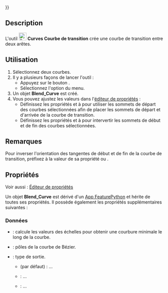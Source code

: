 <languages/>
{{UnfinishedDocu{{#translation:}}}}

{{Docnav/fr
|[[Curves_Interpolate/fr|Interpoler]]
|[[Curves_ParametricComb/fr|Peigne paramétrique]]
|[[Curves_Workbench/fr|Atelier Curves]]
|IconL=Curves_Interpolate.svg
|IconR=Curves_ParametricComb.svg
|IconC=Curves_workbench_icon.svg
}}

{{GuiCommand/fr
|Name=Curves ParametricBlendCurve
|Name/fr=Curves Courbe de transition
|MenuLocation=Curves → Blend curve
|Workbenches=[[Curves_Workbench/fr|Curves]]
}}

==Description==

L'outil [[Image:Curves_ParametricBlendCurve.svg|24px]] '''Curves Courbe de transition''' crée une courbe de transition entre deux arêtes.

<span id="Usage"></span>
==Utilisation==

# Sélectionnez deux courbes.
# Il y a plusieurs façons de lancer l'outil :
#* Appuyez sur le bouton {{Button|[[Image:Curves_ParametricBlendCurve.svg|16px]] [[Curves_ParametricBlendCurve/fr|Blend curve]]}}.
#* Sélectionnez l'option {{MenuCommand|Curves → [[Image:Curves_ParametricBlendCurve.svg|16px]] Blend curve}} du menu.
# Un objet '''Blend_Curve''' est créé.
# Vous pouvez ajustez  les valeurs dans l'[[Property_editor/fr|éditeur de propriétés]] :
#* Définissez les propriétés {{PropertyData|Parameter1}} et {{PropertyData|Parameter2}} à {{Value|0.0 mm}} pour utiliser les sommets de départ des courbes sélectionnées afin de placer les sommets de départ et d'arrivée de la courbe de transition.
#* Définissez les propriétés {{PropertyData|Reverse1}} et {{PropertyData|Reverse2}} à {{True}} pour intervertir les sommets de début et de fin des courbes sélectionnées.

<span id="Notes"></span>
==Remarques==

Pour inverser l'orientation des tangentes de début et de fin de la courbe de transition, préfixez {{Value|-}} à la valeur de sa propriété {{PropertyData|Scale1}} ou {{PropertyData|Scale2}}.

<span id="Properties"></span>
==Propriétés==

Voir aussi : [[Property_editor/fr|Éditeur de propriétés]]

Un objet '''Blend_Curve''' est dérivé d'un [[App_FeaturePython/fr|App FeaturePython]] et hérite de toutes ses propriétés. Il possède également les propriétés supplémentaires suivantes :

<span id="Data"></span>
===Données===

{{TitleProperty|Blend Curve}}

* {{PropertyData|Auto Scale|Bool}} : calcule les valeurs des échelles pour obtenir une courbure minimale le long de la courbe.
* {{PropertyData|CurvePts|VectorList}} : pôles de la courbe de Bézier.
* {{PropertyData|Output|Enumeration}} : type de sortie.
** {{Value|Single}} (par défaut) : ...
** {{Value|Joined}} : ...
** {{Value|Wire}} : ...

{{TitleProperty|Edge1}

* {{PropertyData|Continuity1|Enumeration}} : type de sortie.
* {{PropertyData|Edge1|LinkSub}} : arrête 1.
* {{PropertyData|Parameter1|Distance}} : emplacement sur la première arête.
* {{PropertyData|Reverse1|Bool}} : arrête inversée.
* {{PropertyData|Scale1|Bool}} : échelle de la courbe de transtion. Annulez la valeur pour inverser l'orientation de la tangente.

{{TitleProperty|Edge2}

* {{PropertyData|Continuity2|Enumeration}} : type de sortie.
* {{PropertyData|Edge1|LinkSub}} : arrête 2.
* {{PropertyData|Parameter2|Distance}} : emplacement sur la deuxième arête.
* {{PropertyData|Reverse2|Bool}} : arrête inversée.
* {{PropertyData|Scale2|Bool}} : échelle de la courbe de transtion. Annulez la valeur pour inverser l'orientation de la tangente.


{{Docnav/fr
|[[Curves_Interpolate/fr|Interpoler]]
|[[Curves_ParametricComb/fr|Peigne paramétrique]]
|[[Curves_Workbench/fr|Atelier Curves]]
|IconL=Curves_Interpolate.svg
|IconR=Curves_ParametricComb.svg
|IconC=Curves_workbench_icon.svg
}}

{{Curves Tools navi{{#translation:}}}}
{{Userdocnavi{{#translation:}}}}